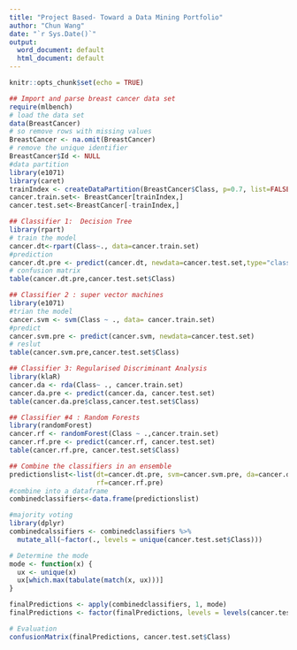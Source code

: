 ---
title: "Project Based- Toward a Data Mining Portfolio"
author: "Chun Wang"
date: "`r Sys.Date()`"
output:
  word_document: default
  html_document: default
---

```{r setup, include=FALSE}
knitr::opts_chunk$set(echo = TRUE)
```

```{r}
## Import and parse breast cancer data set
require(mlbench)
# load the data set
data(BreastCancer)
# so remove rows with missing values
BreastCancer <- na.omit(BreastCancer) 
# remove the unique identifier
BreastCancer$Id <- NULL 
#data partition
library(e1071)
library(caret)
trainIndex <- createDataPartition(BreastCancer$Class, p=0.7, list=FALSE)
cancer.train.set<- BreastCancer[trainIndex,]
cancer.test.set<-BreastCancer[-trainIndex,]
```


```{r}

## Classifier 1:  Decision Tree
library(rpart)
# train the model
cancer.dt<-rpart(Class~., data=cancer.train.set)
#prediction
cancer.dt.pre <- predict(cancer.dt, newdata=cancer.test.set,type="class")
# confusion matrix
table(cancer.dt.pre,cancer.test.set$Class)
```

```{r}
## Classifier 2 : super vector machines
library(e1071)
#trian the model
cancer.svm <- svm(Class ~ ., data= cancer.train.set)
#predict
cancer.svm.pre <- predict(cancer.svm, newdata=cancer.test.set)
# reslut
table(cancer.svm.pre,cancer.test.set$Class)

```

```{r}
## Classifier 3: Regularised Discriminant Analysis
library(klaR)
cancer.da <- rda(Class~ ., cancer.train.set)
cancer.da.pre <- predict(cancer.da, cancer.test.set)
table(cancer.da.pre$class,cancer.test.set$Class)

```

```{r}
## Classifier #4 : Random Forests
library(randomForest)
cancer.rf <- randomForest(Class ~ .,cancer.train.set)
cancer.rf.pre <- predict(cancer.rf, cancer.test.set)
table(cancer.rf.pre, cancer.test.set$Class)

```

```{r}
## Combine the classifiers in an ensemble
predictionslist<-list(dt=cancer.dt.pre, svm=cancer.svm.pre, da=cancer.da.pre$class,
                      rf=cancer.rf.pre)
#combine into a dataframe
combinedclassifiers<-data.frame(predictionslist)

#majority voting
library(dplyr)
combinedcalssifiers <- combinedclassifiers %>%
  mutate_all(~factor(., levels = unique(cancer.test.set$Class)))

# Determine the mode 
mode <- function(x) {
  ux <- unique(x)
  ux[which.max(tabulate(match(x, ux)))]
}

finalPredictions <- apply(combinedclassifiers, 1, mode)
finalPredictions <- factor(finalPredictions, levels = levels(cancer.test.set$Class))

# Evaluation
confusionMatrix(finalPredictions, cancer.test.set$Class)

```

